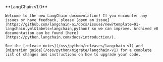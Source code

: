<Tip>
    **LangChain v1.0**

    Welcome to the new LangChain documentation! If you encounter any issues or have feedback, please [open an issue](https://github.com/langchain-ai/docs/issues/new?template=01-langchain.yml&labels=langchain,python) so we can improve. Archived v0 documentation can be found [here](https://python.langchain.com/docs/introduction/).

    See the [release notes](/oss/python/releases/langchain-v1) and [migration guide](/oss/python/migrate/langchain-v1) for a complete list of changes and instructions on how to upgrade your code.
</Tip>
